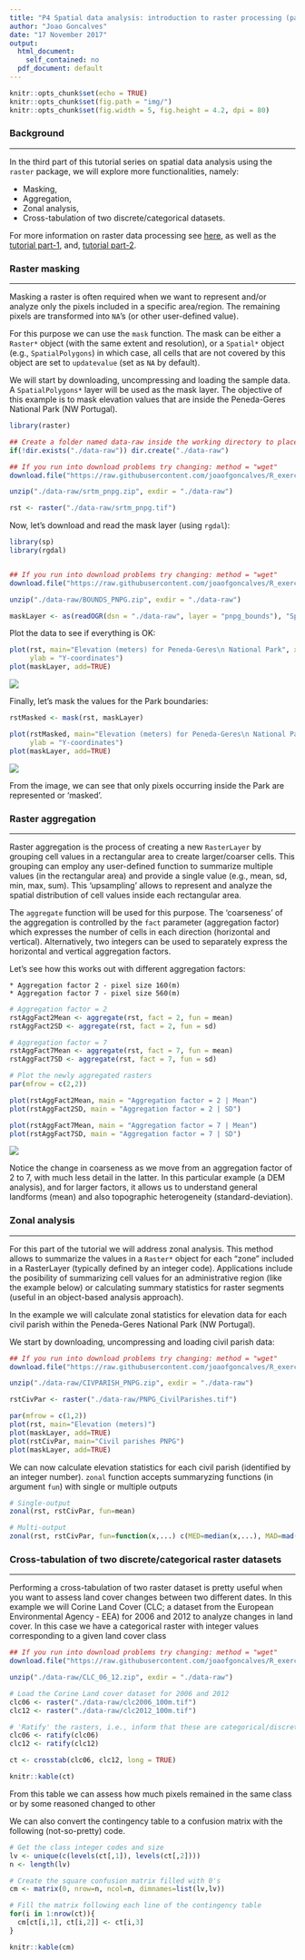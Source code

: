 ```yaml
---
title: "P4 Spatial data analysis: introduction to raster processing (part-3)"
author: "Joao Goncalves"
date: "17 November 2017"
output:
  html_document: 
    self_contained: no
  pdf_document: default
---
```


```r

knitr::opts_chunk$set(echo = TRUE)
knitr::opts_chunk$set(fig.path = "img/")
knitr::opts_chunk$set(fig.width = 5, fig.height = 4.2, dpi = 80)

```


### Background 

-------------------------------------------------------------------------------------------------------

In the third part of this tutorial series on spatial data analysis using the `raster` package, 
we will explore more functionalities, namely:        
    
   * Masking,    
   * Aggregation,
   * Zonal analysis,
   * Cross-tabulation of two discrete/categorical datasets.

For more information on raster data processing see 
[here](http://r-exercises.com/tags/raster-data), as well as the   
[tutorial part-1](https://www.r-exercises.com/2017/11/29/spatial-data-analysis-introduction-to-raster-processing-part-1), and, 
[tutorial part-2](https://www.r-exercises.com/2017/12/13/spatial-data-analysis-introduction-to-raster-processing-part-2).


### Raster masking

-------------------------------------------------------------------------------------------------------

Masking a raster is often required when we want to represent and/or analyze only the pixels included in 
a specific area/region. The remaining pixels are transformed into `NA`'s (or other user-defined value).  

For this purpose we can use the `mask` function. The mask can be either a `Raster*` object (with the 
same extent and resolution), or a `Spatial*` object (e.g., `SpatialPolygons`) in which case, all cells that 
are not covered by this object are set to `updatevalue` (set as `NA` by default).    

We will start by downloading, uncompressing and loading the sample data. A `SpatialPolygons*` layer will 
be used as the mask layer. The objective of this example is to mask elevation values that are inside 
the Peneda-Geres National Park (NW Portugal).

```r

library(raster)

## Create a folder named data-raw inside the working directory to place downloaded data
if(!dir.exists("./data-raw")) dir.create("./data-raw")

## If you run into download problems try changing: method = "wget"
download.file("https://raw.githubusercontent.com/joaofgoncalves/R_exercises_raster_tutorial/master/data/srtm_pnpg.zip", "./data-raw/srtm_pnpg.zip", method = "auto")

unzip("./data-raw/srtm_pnpg.zip", exdir = "./data-raw")

rst <- raster("./data-raw/srtm_pnpg.tif")


```


Now, let's download and read the mask layer (using `rgdal`):

```r

library(sp)
library(rgdal)


## If you run into download problems try changing: method = "wget"
download.file("https://raw.githubusercontent.com/joaofgoncalves/R_exercises_raster_tutorial/master/data/BOUNDS_PNPG.zip", "./data-raw/BOUNDS_PNPG.zip", method = "auto")

unzip("./data-raw/BOUNDS_PNPG.zip", exdir = "./data-raw")

maskLayer <- as(readOGR(dsn = "./data-raw", layer = "pnpg_bounds"), "SpatialPolygons")


```


Plot the data to see if everything is OK:

```r

plot(rst, main="Elevation (meters) for Peneda-Geres\n National Park", xlab="X-coordinates", 
     ylab = "Y-coordinates")
plot(maskLayer, add=TRUE)

```

![](https://raw.githubusercontent.com/joaofgoncalves/R_exercises_raster_tutorial/master/img/P4_plot_data-1.png)


Finally, let's mask the values for the Park boundaries:

```r

rstMasked <- mask(rst, maskLayer)

plot(rstMasked, main="Elevation (meters) for Peneda-Geres\n National Park", xlab="X-coordinates", 
     ylab = "Y-coordinates")
plot(maskLayer, add=TRUE)

```

![](https://raw.githubusercontent.com/joaofgoncalves/R_exercises_raster_tutorial/master/img/P4_mask_raster-1.png)


From the image, we can see that only pixels occurring inside the Park are represented or 'masked'.


### Raster aggregation

-------------------------------------------------------------------------------------------------------

Raster aggregation is the process of creating a new `RasterLayer` by grouping cell values in 
a rectangular area to create larger/coarser cells. This grouping can employ any user-defined function to 
summarize multiple values (in the rectangular area) and provide a single value (e.g., mean, sd, min, 
max, sum). This 'upsampling' allows to represent and analyze the spatial distribution of cell values 
inside each rectangular area.      

The `aggregate` function will be used for this purpose. The 'coarseness' of the aggregation is controlled 
by the `fact` parameter (aggregation factor) which expresses the number of cells in each direction (horizontal 
and vertical). Alternatively, two integers can be used to separately express the horizontal and vertical 
aggregation factors.      

Let's see how this works out with different aggregation factors:

    * Aggregation factor 2 - pixel size 160(m)
    * Aggregation factor 7 - pixel size 560(m)


```r

# Aggregation factor = 2
rstAggFact2Mean <- aggregate(rst, fact = 2, fun = mean)
rstAggFact2SD <- aggregate(rst, fact = 2, fun = sd)

# Aggregation factor = 7
rstAggFact7Mean <- aggregate(rst, fact = 7, fun = mean)
rstAggFact7SD <- aggregate(rst, fact = 7, fun = sd)

# Plot the newly aggregated rasters
par(mfrow = c(2,2))

plot(rstAggFact2Mean, main = "Aggregation factor = 2 | Mean")
plot(rstAggFact2SD, main = "Aggregation factor = 2 | SD")

plot(rstAggFact7Mean, main = "Aggregation factor = 7 | Mean")
plot(rstAggFact7SD, main = "Aggregation factor = 7 | SD")

```

![](https://raw.githubusercontent.com/joaofgoncalves/R_exercises_raster_tutorial/master/img/P4_raster_aggregation-1.png)

Notice the change in coarseness as we move from an aggregation factor of 2 to 7, with much less detail in the latter. 
In this particular example (a DEM analysis), and for larger factors, it allows us to understand general landforms 
(mean) and also topographic heterogeneity (standard-deviation).


### Zonal analysis

-------------------------------------------------------------------------------------------------------

For this part of the tutorial we will address zonal analysis. This method allows to summarize the values in a
`Raster*` object for each "zone" included in a RasterLayer (typically defined by an integer code). Applications 
include the posibility of summarizing cell values for an administrative region (like the example below) or 
calculating summary statistics for raster segments (useful in an object-based analysis approach).     

In the example we will calculate zonal statistics for elevation data for each civil parish within the 
Peneda-Geres National Park (NW Portugal).    

We start by downloading, uncompressing and loading civil parish data:

```r

## If you run into download problems try changing: method = "wget"
download.file("https://raw.githubusercontent.com/joaofgoncalves/R_exercises_raster_tutorial/master/data/CIVPARISH_PNPG.zip", "./data-raw/CIVPARISH_PNPG.zip", method = "auto")

unzip("./data-raw/CIVPARISH_PNPG.zip", exdir = "./data-raw")

rstCivPar <- raster("./data-raw/PNPG_CivilParishes.tif")

par(mfrow = c(1,2))
plot(rst, main="Elevation (meters)")
plot(maskLayer, add=TRUE)
plot(rstCivPar, main="Civil parishes PNPG")
plot(maskLayer, add=TRUE)

```

We can now calculate elevation statistics for each civil parish (identified by an 
integer number). `zonal` function accepts summaryzing functions (in argument `fun`) 
with single or multiple outputs 


```r

# Single-output
zonal(rst, rstCivPar, fun=mean)

```


```r

# Multi-output
zonal(rst, rstCivPar, fun=function(x,...) c(MED=median(x,...), MAD=mad(x,...)))

```


### Cross-tabulation of two discrete/categorical raster datasets

-------------------------------------------------------------------------------------------------------

Performing a cross-tabulation of two raster dataset is pretty useful when you want to assess land cover 
changes between two different dates. In this example we will Corine Land Cover (CLC; a dataset from the European 
Environmental Agency - EEA) for 2006 and 2012 to analyze changes in land cover. 
In this case we have a categorical raster with integer values corresponding to a given land cover class



```r

## If you run into download problems try changing: method = "wget"
download.file("https://raw.githubusercontent.com/joaofgoncalves/R_exercises_raster_tutorial/master/data/CLC_06_12.zip", "./data-raw/CLC_06_12.zip", method = "auto")

unzip("./data-raw/CLC_06_12.zip", exdir = "./data-raw")

# Load the Corine Land cover dataset for 2006 and 2012
clc06 <- raster("./data-raw/clc2006_100m.tif")
clc12 <- raster("./data-raw/clc2012_100m.tif")

# 'Ratify' the rasters, i.e., inform that these are categorical/discrete
clc06 <- ratify(clc06)
clc12 <- ratify(clc12)

ct <- crosstab(clc06, clc12, long = TRUE)

knitr::kable(ct)

```

From this table we can assess how much pixels remained in the same class or by some reasoned 
changed to other

We can also convert the contingency table to a confusion matrix with the following 
(not-so-pretty) code.

```r

# Get the class integer codes and size
lv <- unique(c(levels(ct[,1]), levels(ct[,2])))
n <- length(lv)

# Create the square confusion matrix filled with 0's
cm <- matrix(0, nrow=n, ncol=n, dimnames=list(lv,lv))

# Fill the matrix following each line of the contingency table
for(i in 1:nrow(ct)){
  cm[ct[i,1], ct[i,2]] <- ct[i,3]
}

knitr::kable(cm)

```


